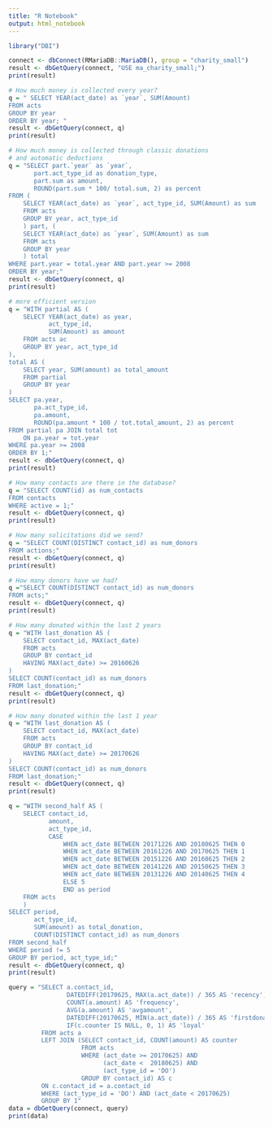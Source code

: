 ```yaml
---
title: "R Notebook"
output: html_notebook
---
```


```r
library("DBI")

connect <- dbConnect(RMariaDB::MariaDB(), group = "charity_small")
result <- dbGetQuery(connect, "USE ma_charity_small;")
print(result)
```

```r
# How much money is collected every year?
q = " SELECT YEAR(act_date) as `year`, SUM(Amount)
FROM acts
GROUP BY year
ORDER BY year; "
result <- dbGetQuery(connect, q)
print(result)
```


```r
# How much money is collected through classic donations
# and automatic deductions
q = "SELECT part.`year` as `year`,
       part.act_type_id as donation_type,
       part.sum as amount,
       ROUND(part.sum * 100/ total.sum, 2) as percent
FROM (
    SELECT YEAR(act_date) as `year`, act_type_id, SUM(Amount) as sum
    FROM acts
    GROUP BY year, act_type_id
    ) part, (
    SELECT YEAR(act_date) as `year`, SUM(Amount) as sum
    FROM acts
    GROUP BY year
    ) total
WHERE part.year = total.year AND part.year >= 2008
ORDER BY year;"
result <- dbGetQuery(connect, q)
print(result)
```

```r
# more efficient version
q = "WITH partial AS (
    SELECT YEAR(act_date) as year,
           act_type_id,
           SUM(Amount) as amount
    FROM acts ac
    GROUP BY year, act_type_id
),
total AS (
    SELECT year, SUM(amount) as total_amount
    FROM partial
    GROUP BY year
)
SELECT pa.year,
       pa.act_type_id,
       pa.amount,
       ROUND(pa.amount * 100 / tot.total_amount, 2) as percent
FROM partial pa JOIN total tot
    ON pa.year = tot.year
WHERE pa.year >= 2008
ORDER BY 1;"
result <- dbGetQuery(connect, q)
print(result)

```

```r
# How many contacts are there in the database?
q = "SELECT COUNT(id) as num_contacts
FROM contacts
WHERE active = 1;"
result <- dbGetQuery(connect, q)
print(result)
```

```r
# How many solicitations did we send?
q = "SELECT COUNT(DISTINCT contact_id) as num_donors
FROM actions;"
result <- dbGetQuery(connect, q)
print(result)
```

```r
# How many donors have we had?
q ="SELECT COUNT(DISTINCT contact_id) as num_donors
FROM acts;"
result <- dbGetQuery(connect, q)
print(result)
```

```r
# How many donated within the last 2 years
q = "WITH last_donation AS (
    SELECT contact_id, MAX(act_date)
    FROM acts
    GROUP BY contact_id
    HAVING MAX(act_date) >= 20160626
)
SELECT COUNT(contact_id) as num_donors
FROM last_donation;"
result <- dbGetQuery(connect, q)
print(result)
```

```r
# How many donated within the last 1 year
q = "WITH last_donation AS (
    SELECT contact_id, MAX(act_date)
    FROM acts
    GROUP BY contact_id
    HAVING MAX(act_date) >= 20170626
)
SELECT COUNT(contact_id) as num_donors
FROM last_donation;"
result <- dbGetQuery(connect, q)
print(result)

```

```r
q = "WITH second_half AS (
    SELECT contact_id,
           amount,
           act_type_id,
           CASE
               WHEN act_date BETWEEN 20171226 AND 20180625 THEN 0
               WHEN act_date BETWEEN 20161226 AND 20170625 THEN 1
               WHEN act_date BETWEEN 20151226 AND 20160625 THEN 2
               WHEN act_date BETWEEN 20141226 AND 20150625 THEN 3
               WHEN act_date BETWEEN 20131226 AND 20140625 THEN 4
               ELSE 5
               END as period
    FROM acts
    )
SELECT period,
       act_type_id,
       SUM(amount) as total_donation,
       COUNT(DISTINCT contact_id) as num_donors
FROM second_half
WHERE period != 5
GROUP BY period, act_type_id;"
result <- dbGetQuery(connect, q)
print(result)
```
```r
query = "SELECT a.contact_id,
                DATEDIFF(20170625, MAX(a.act_date)) / 365 AS 'recency',
                COUNT(a.amount) AS 'frequency',
                AVG(a.amount) AS 'avgamount',
                DATEDIFF(20170625, MIN(a.act_date)) / 365 AS 'firstdonation',
                IF(c.counter IS NULL, 0, 1) AS 'loyal'
         FROM acts a
         LEFT JOIN (SELECT contact_id, COUNT(amount) AS counter
                    FROM acts
                    WHERE (act_date >= 20170625) AND
                          (act_date <  20180625) AND
                          (act_type_id = 'DO')
                    GROUP BY contact_id) AS c
         ON c.contact_id = a.contact_id
         WHERE (act_type_id = 'DO') AND (act_date < 20170625)
         GROUP BY 1"
data = dbGetQuery(connect, query)
print(data)
```




